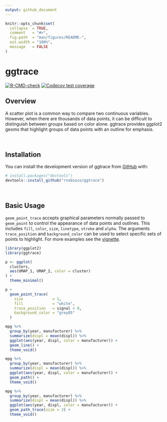 ```yaml
---
output: github_document
---
```


<!-- README.md is generated from README.Rmd. Please edit that file -->

```r
knitr::opts_chunk$set(
  collapse  = TRUE,
  comment   = "#>",
  fig.path  = "man/figures/README-",
  out.width = "100%",
  message   = FALSE
)
```

# ggtrace

<!-- badges: start -->
[![R-CMD-check](https://github.com/rnabioco/ggtrace/workflows/R-CMD-check/badge.svg)](https://github.com/rnabioco/ggtrace/actions)
[![Codecov test coverage](https://codecov.io/gh/rnabioco/ggtrace/branch/master/graph/badge.svg)](https://codecov.io/gh/rnabioco/ggtrace?branch=master)
<!-- badges: end -->

## Overview

A scatter plot is a common way to compare two continuous variables. However, when there are thousands of data points, it can be difficult to distinguish between groups based on color alone. ggtrace provides ggplot2 geoms that highlight groups of data points with an outline for emphasis.

<br>

## Installation

You can install the development version of ggtrace from [GitHub](https://github.com/rnabioco/ggtrace) with:

``` r
# install.packages("devtools")
devtools::install_github("rnabioco/ggtrace")
```

<br>

## Basic Usage

`geom_point_trace` accepts graphical parameters normally passed to `geom_point` to control the appearance of data points and outlines. This includes `fill`, `color`, `size`, `linetype`, `stroke` and `alpha`. The arguments `trace_position` and `background_color` can be used to select specific sets of points to highlight. For more examples see the [vignette]().

```r
library(ggplot2)
library(ggtrace)

p <- ggplot(
  clusters,
  aes(UMAP_1, UMAP_2, color = cluster)
) + 
  theme_minimal()

p +
  geom_point_trace(
    size             = 1,
    fill             = "white",
    trace_position   = signal < 0,
    background_color = "grey85"
  )
```

```r
mpg %>%
  group_by(year, manufacturer) %>%
  summarize(displ = mean(displ)) %>%
  ggplot(aes(year, displ, color = manufacturer)) +
  geom_line() +
  theme_void()

mpg %>%
  group_by(year, manufacturer) %>%
  summarize(displ = mean(displ)) %>%
  ggplot(aes(year, displ, color = manufacturer)) +
  geom_path() +
  theme_void()

mpg %>%
  group_by(year, manufacturer) %>%
  summarize(displ = mean(displ)) %>%
  ggplot(aes(year, displ, color = manufacturer)) +
  geom_path_trace(size = 3) +
  theme_void()

```






